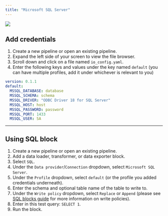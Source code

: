 ```yaml
---
title: "Microsoft SQL Server"
---
```


![](https://www.commvault.com/wp-content/uploads/2019/08/sql-server_logo.jpg)

## Add credentials

1. Create a new pipeline or open an existing pipeline.
2. Expand the left side of your screen to view the file browser.
3. Scroll down and click on a file named `io_config.yaml`.
4. Enter the following keys and values under the key named `default` (you can
   have multiple profiles, add it under whichever is relevant to you)

```yaml
version: 0.1.1
default:
  MSSQL_DATABASE: database
  MSSQL_SCHEMA: schema
  MSSQL_DRIVER: "ODBC Driver 18 for SQL Server"
  MSSQL_HOST: host
  MSSQL_PASSWORD: password
  MSSQL_PORT: 1433
  MSSQL_USER: SA
```

---

## Using SQL block

1. Create a new pipeline or open an existing pipeline.
2. Add a data loader, transformer, or data exporter block.
3. Select `SQL`.
4. Under the `Data provider`/`Connection` dropdown, select `Microsoft SQL Server`.
5. Under the `Profile` dropdown, select `default` (or the profile you added
   credentials underneath).
6. Enter the schema and optional table name of the table to write to.
7. Under the `Write policy` dropdown, select `Replace` or `Append` (please see
   [SQL blocks guide](/guides/sql-blocks) for more information on write policies).
8. Enter in this test query: `SELECT 1`.
9. Run the block.

